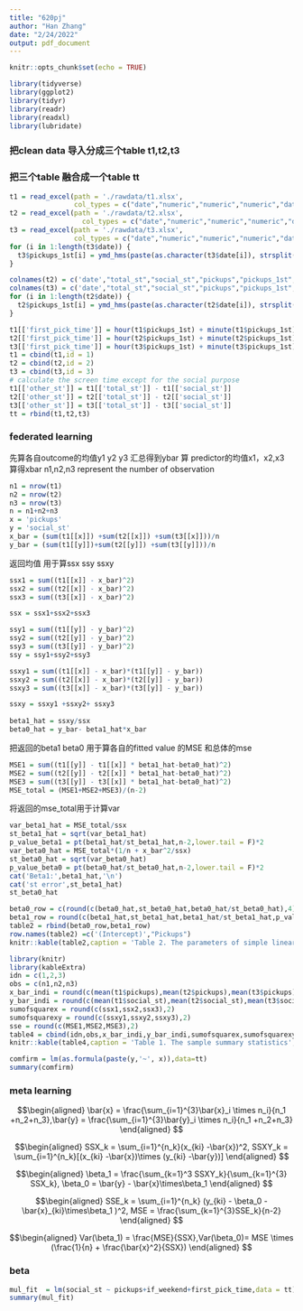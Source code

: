 ```yaml
---
title: "620pj"
author: "Han Zhang"
date: "2/24/2022"
output: pdf_document
---
```


```r
knitr::opts_chunk$set(echo = TRUE)
```

```r
library(tidyverse)
library(ggplot2)
library(tidyr)
library(readr)
library(readxl)
library(lubridate)
```

### 把clean data 导入分成三个table t1,t2,t3
### 把三个table 融合成一个table tt
```r
t1 = read_excel(path = './rawdata/t1.xlsx',
                col_types = c("date","numeric","numeric","numeric","date",'text','logical'))
t2 = read_excel(path = './rawdata/t2.xlsx',
                  col_types = c("date","numeric","numeric","numeric","date",'text','logical'))
t3 = read_excel(path = './rawdata/t3.xlsx',
                col_types = c("date","numeric","numeric","numeric","date",'text','logical'))
for (i in 1:length(t3$date)) {
  t3$pickups_1st[i] = ymd_hms(paste(as.character(t3$date[i]), strsplit(as.character(t3$pickups_1st[i]),split = " ")[[1]][2]))
}

colnames(t2) = c('date',"total_st","social_st","pickups","pickups_1st","weekday","if_weekend")
colnames(t3) = c('date',"total_st","social_st","pickups","pickups_1st","weekday","if_weekend")
for (i in 1:length(t2$date)) {
  t2$pickups_1st[i] = ymd_hms(paste(as.character(t2$date[i]), strsplit(as.character(t2$pickups_1st[i]),split = " ")[[1]][2]))
}

t1[['first_pick_time']] = hour(t1$pickups_1st) + minute(t1$pickups_1st)/60
t2[['first_pick_time']] = hour(t2$pickups_1st) + minute(t2$pickups_1st)/60
t3[['first_pick_time']] = hour(t3$pickups_1st) + minute(t3$pickups_1st)/60
t1 = cbind(t1,id = 1)
t2 = cbind(t2,id = 2)
t3 = cbind(t3,id = 3)
# calculate the screen time except for the social purpose 
t1[['other_st']] = t1[['total_st']] - t1[['social_st']]
t2[['other_st']] = t2[['total_st']] - t2[['social_st']]
t3[['other_st']] = t3[['total_st']] - t3[['social_st']]
tt = rbind(t1,t2,t3)
```


### federated learning
先算各自outcome的均值y1 y2 y3 汇总得到ybar
算 predictor的均值x1，x2,x3  算得xbar
n1,n2,n3 represent the number of observation
```r
n1 = nrow(t1)
n2 = nrow(t2)
n3 = nrow(t3)
n = n1+n2+n3
x = 'pickups'
y = 'social_st'
x_bar = (sum(t1[[x]]) +sum(t2[[x]]) +sum(t3[[x]]))/n
y_bar = (sum(t1[[y]])+sum(t2[[y]]) +sum(t3[[y]]))/n

```
返回均值 用于算ssx ssy ssxy
```r
ssx1 = sum((t1[[x]] - x_bar)^2)
ssx2 = sum((t2[[x]] - x_bar)^2)
ssx3 = sum((t3[[x]] - x_bar)^2)

ssx = ssx1+ssx2+ssx3

ssy1 = sum((t1[[y]] - y_bar)^2)
ssy2 = sum((t2[[y]] - y_bar)^2)
ssy3 = sum((t3[[y]] - y_bar)^2)
ssy = ssy1+ssy2+ssy3

ssxy1 = sum((t1[[x]] - x_bar)*(t1[[y]] - y_bar))
ssxy2 = sum((t2[[x]] - x_bar)*(t2[[y]] - y_bar))
ssxy3 = sum((t3[[x]] - x_bar)*(t3[[y]] - y_bar))

ssxy = ssxy1 +ssxy2+ ssxy3
  
beta1_hat = ssxy/ssx
beta0_hat = y_bar- beta1_hat*x_bar
```

把返回的beta1 beta0 用于算各自的fitted value 的MSE
和总体的mse

```r
MSE1 = sum((t1[[y]] - t1[[x]] * beta1_hat-beta0_hat)^2)
MSE2 = sum((t2[[y]] - t2[[x]] * beta1_hat-beta0_hat)^2)
MSE3 = sum((t3[[y]] - t3[[x]] * beta1_hat-beta0_hat)^2)
MSE_total = (MSE1+MSE2+MSE3)/(n-2)
```

将返回的mse_total用于计算var

```r
var_beta1_hat = MSE_total/ssx
st_beta1_hat = sqrt(var_beta1_hat)
p_value_beta1 = pt(beta1_hat/st_beta1_hat,n-2,lower.tail = F)*2
var_beta0_hat = MSE_total*(1/n + x_bar^2/ssx)
st_beta0_hat = sqrt(var_beta0_hat)
p_value_beta0 = pt(beta0_hat/st_beta0_hat,n-2,lower.tail = F)*2
cat('Beta1:',beta1_hat,'\n')
cat('st error',st_beta1_hat)
st_beta0_hat

```
```r
beta0_row = c(round(c(beta0_hat,st_beta0_hat,beta0_hat/st_beta0_hat),4),format(p_value_beta0,scientific = T,digits = 4))
beta1_row = round(c(beta1_hat,st_beta1_hat,beta1_hat/st_beta1_hat,p_value_beta1),4)
table2 = rbind(beta0_row,beta1_row)
row.names(table2) =c('(Intercept)',"Pickups")
knitr::kable(table2,caption = 'Table 2. The parameters of simple linear model', align ='cccc',col.names= c('Estimate','Std. Error','t value','P value'))%>% kable_styling(bootstrap_options = c("striped"),full_width = F)%>% save_kable('table2.png',zoom=2)
```


```r
library(knitr)
library(kableExtra)
idn = c(1,2,3)
obs = c(n1,n2,n3)
x_bar_indi = round(c(mean(t1$pickups),mean(t2$pickups),mean(t3$pickups)),2)
y_bar_indi = round(c(mean(t1$social_st),mean(t2$social_st),mean(t3$social_st)),2)
sumofsquarex = round(c(ssx1,ssx2,ssx3),2)
sumofsquarexy = round(c(ssxy1,ssxy2,ssxy3),2)
sse = round(c(MSE1,MSE2,MSE3),2)
table4 = cbind(idn,obs,x_bar_indi,y_bar_indi,sumofsquarex,sumofsquarexy,sse)
knitr::kable(table4,caption = 'Table 1. The sample summary statistics',align ='ccccccc',col.names= c('ID','Observations Number (n)','Average of Pickup\n Times (X)','Average of Social Screen Time (Y)','SSX','SSXY','SSE'))%>% kable_styling(bootstrap_options = c("striped"),full_width = F)%>% save_kable('table4.png',zoom=2)
```



```r
comfirm = lm(as.formula(paste(y,'~', x)),data=tt)
summary(comfirm)
```
### meta learning


$$\begin{aligned}
\bar{x} = \frac{\sum_{i=1}^{3}\bar{x}_i \times n_i}{n_1 +n_2+n_3},\bar{y} = \frac{\sum_{i=1}^{3}\bar{y}_i \times n_i}{n_1 +n_2+n_3}
\end{aligned}
$$

$$\begin{aligned}
SSX_k = \sum_{i=1}^{n_k}(x_{ki} -\bar{x})^2, SSXY_k = \sum_{i=1}^{n_k}[(x_{ki} -\bar{x})\times (y_{ki} -\bar{y})]
\end{aligned}
$$

$$\begin{aligned}
\beta_1 = \frac{\sum_{k=1}^3 SSXY_k}{\sum_{k=1}^{3} SSX_k}, \beta_0 = \bar{y} - \bar{x}\times\beta_1
\end{aligned}
$$


$$\begin{aligned}
SSE_k = \sum_{i=1}^{n_k} (y_{ki} - \beta_0 -\bar{x}_{ki}\times\beta_1 )^2, 
MSE = \frac{\sum_{k=1}^{3}SSE_k}{n-2}
\end{aligned}
$$


$$\begin{aligned}
Var(\beta_1) = \frac{MSE}{SSX},Var(\beta_0)= MSE \times (\frac{1}{n} + \frac{\bar{x}^2}{SSX})
\end{aligned}
$$

### beta 
```r
mul_fit  = lm(social_st ~ pickups+if_weekend+first_pick_time,data = tt)
summary(mul_fit)
```

